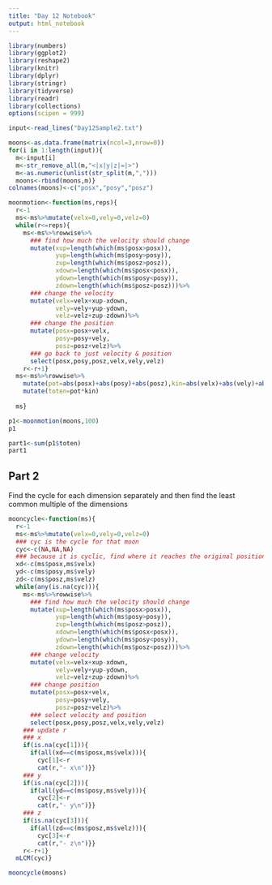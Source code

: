 ```yaml
---
title: "Day 12 Notebook"
output: html_notebook
---
```


```r
library(numbers)
library(ggplot2)
library(reshape2)
library(knitr)
library(dplyr)
library(stringr)
library(tidyverse)
library(readr)
library(collections)
options(scipen = 999)
```


```r
input<-read_lines("Day12Sample2.txt")
```



```r
moons<-as.data.frame(matrix(ncol=3,nrow=0))
for(i in 1:length(input)){
  m<-input[i]
  m<-str_remove_all(m,"<|x|y|z|=|>")
  m<-as.numeric(unlist(str_split(m,",")))
  moons<-rbind(moons,m)}
colnames(moons)<-c("posx","posy","posz")
```


```r
moonmotion<-function(ms,reps){
  r<-1
  ms<-ms%>%mutate(velx=0,vely=0,velz=0)
  while(r<=reps){
    ms<-ms%>%rowwise%>%
      ### find how much the velocity should change
      mutate(xup=length(which(ms$posx>posx)),
             yup=length(which(ms$posy>posy)),
             zup=length(which(ms$posz>posz)),
             xdown=length(which(ms$posx<posx)),
             ydown=length(which(ms$posy<posy)),
             zdown=length(which(ms$posz<posz)))%>%
      ### change the velocity
      mutate(velx=velx+xup-xdown,
             vely=vely+yup-ydown,
             velz=velz+zup-zdown)%>%
      ### change the position
      mutate(posx=posx+velx,
             posy=posy+vely,
             posz=posz+velz)%>%
      ### go back to just velocity & position
      select(posx,posy,posz,velx,vely,velz)
    r<-r+1}
  ms<-ms%>%rowwise%>%
    mutate(pot=abs(posx)+abs(posy)+abs(posz),kin=abs(velx)+abs(vely)+abs(velz))%>%
    mutate(toten=pot*kin)
  
  ms}
```

```r
p1<-moonmotion(moons,100)
p1
```

```r
part1<-sum(p1$toten)
part1
```


## Part 2
Find the cycle for each dimension separately and then find the least common multiple of the dimensions


```r
mooncycle<-function(ms){
  r<-1
  ms<-ms%>%mutate(velx=0,vely=0,velz=0)
  ### cyc is the cycle for that moon
  cyc<-c(NA,NA,NA)
  ### because it is cyclic, find where it reaches the original position
  xd<-c(ms$posx,ms$velx)
  yd<-c(ms$posy,ms$vely)
  zd<-c(ms$posz,ms$velz)
  while(any(is.na(cyc))){
    ms<-ms%>%rowwise%>%
      ### find how much the velocity should change
      mutate(xup=length(which(ms$posx>posx)),
             yup=length(which(ms$posy>posy)),
             zup=length(which(ms$posz>posz)),
             xdown=length(which(ms$posx<posx)),
             ydown=length(which(ms$posy<posy)),
             zdown=length(which(ms$posz<posz)))%>%
      ### change velocity
      mutate(velx=velx+xup-xdown,
             vely=vely+yup-ydown,
             velz=velz+zup-zdown)%>%
      ### change position
      mutate(posx=posx+velx,
             posy=posy+vely,
             posz=posz+velz)%>%
      ### select velocity and position
      select(posx,posy,posz,velx,vely,velz)
    ### update r
    ### x
    if(is.na(cyc[1])){
      if(all(xd==c(ms$posx,ms$velx))){
        cyc[1]<-r
        cat(r,"- x\n")}}
    ### y
    if(is.na(cyc[2])){
      if(all(yd==c(ms$posy,ms$vely))){
        cyc[2]<-r
        cat(r,"- y\n")}}
    ### z
    if(is.na(cyc[3])){
      if(all(zd==c(ms$posz,ms$velz))){
        cyc[3]<-r
        cat(r,"- z\n")}}
    r<-r+1}
  mLCM(cyc)}
```

```r
mooncycle(moons)
```

